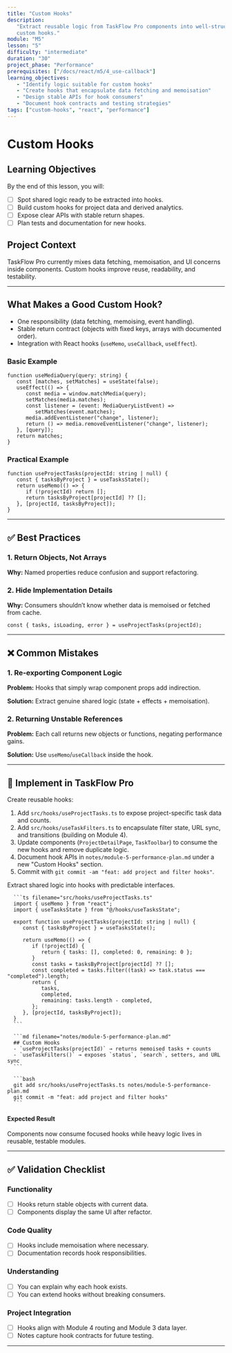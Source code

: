 ```yaml
---
title: "Custom Hooks"
description:
   "Extract reusable logic from TaskFlow Pro components into well-structured
   custom hooks."
module: "M5"
lesson: "5"
difficulty: "intermediate"
duration: "30"
project_phase: "Performance"
prerequisites: ["/docs/react/m5/4_use-callback"]
learning_objectives:
   - "Identify logic suitable for custom hooks"
   - "Create hooks that encapsulate data fetching and memoisation"
   - "Design stable APIs for hook consumers"
   - "Document hook contracts and testing strategies"
tags: ["custom-hooks", "react", "performance"]
---
```



# Custom Hooks

## Learning Objectives

By the end of this lesson, you will:

-  [ ] Spot shared logic ready to be extracted into hooks.
-  [ ] Build custom hooks for project data and derived analytics.
-  [ ] Expose clear APIs with stable return shapes.
-  [ ] Plan tests and documentation for new hooks.

## Project Context

TaskFlow Pro currently mixes data fetching, memoisation, and UI concerns inside
components. Custom hooks improve reuse, readability, and testability.

---

## What Makes a Good Custom Hook?

-  One responsibility (data fetching, memoising, event handling).
-  Stable return contract (objects with fixed keys, arrays with documented
   order).
-  Integration with React hooks (`useMemo`, `useCallback`, `useEffect`).

### Basic Example

```tsx
function useMediaQuery(query: string) {
   const [matches, setMatches] = useState(false);
   useEffect(() => {
      const media = window.matchMedia(query);
      setMatches(media.matches);
      const listener = (event: MediaQueryListEvent) =>
         setMatches(event.matches);
      media.addEventListener("change", listener);
      return () => media.removeEventListener("change", listener);
   }, [query]);
   return matches;
}
```

### Practical Example

```tsx
function useProjectTasks(projectId: string | null) {
   const { tasksByProject } = useTasksState();
   return useMemo(() => {
      if (!projectId) return [];
      return tasksByProject[projectId] ?? [];
   }, [projectId, tasksByProject]);
}
```

---

## ✅ Best Practices

### 1. Return Objects, Not Arrays

**Why:** Named properties reduce confusion and support refactoring.

### 2. Hide Implementation Details

**Why:** Consumers shouldn’t know whether data is memoised or fetched from
cache.

```tsx
const { tasks, isLoading, error } = useProjectTasks(projectId);
```

---

## ❌ Common Mistakes

### 1. Re-exporting Component Logic

**Problem:** Hooks that simply wrap component props add indirection.

**Solution:** Extract genuine shared logic (state + effects + memoisation).

### 2. Returning Unstable References

**Problem:** Each call returns new objects or functions, negating performance
gains.

**Solution:** Use `useMemo`/`useCallback` inside the hook.

---

## 🔨 Implement in TaskFlow Pro

Create reusable hooks:

1. Add `src/hooks/useProjectTasks.ts` to expose project-specific task data and
   counts.
2. Add `src/hooks/useTaskFilters.ts` to encapsulate filter state, URL sync, and
   transitions (building on Module 4).
3. Update components (`ProjectDetailPage`, `TaskToolbar`) to consume the new
   hooks and remove duplicate logic.
4. Document hook APIs in `notes/module-5-performance-plan.md` under a new
   "Custom Hooks" section.
5. Commit with `git commit -am "feat: add project and filter hooks"`.

<Accordions type='single' className='mt-4'>
   <Accordion title='Solution Walkthrough'>
      <p>Extract shared logic into hooks with predictable interfaces.</p>

      ```ts filename="src/hooks/useProjectTasks.ts"
      import { useMemo } from "react";
      import { useTasksState } from "@/hooks/useTasksState";

      export function useProjectTasks(projectId: string | null) {
         const { tasksByProject } = useTasksState();

         return useMemo(() => {
            if (!projectId) {
               return { tasks: [], completed: 0, remaining: 0 };
            }
            const tasks = tasksByProject[projectId] ?? [];
            const completed = tasks.filter((task) => task.status === "completed").length;
            return {
               tasks,
               completed,
               remaining: tasks.length - completed,
            };
         }, [projectId, tasksByProject]);
      }
      ```

      ```md filename="notes/module-5-performance-plan.md"
      ## Custom Hooks
      - `useProjectTasks(projectId)` → returns memoised tasks + counts
      - `useTaskFilters()` → exposes `status`, `search`, setters, and URL sync
      ```

      ```bash
      git add src/hooks/useProjectTasks.ts notes/module-5-performance-plan.md
      git commit -m "feat: add project and filter hooks"
      ```

   </Accordion>
</Accordions>

#### Expected Result

Components now consume focused hooks while heavy logic lives in reusable,
testable modules.

---

## ✅ Validation Checklist

### Functionality

-  [ ] Hooks return stable objects with current data.
-  [ ] Components display the same UI after refactor.

### Code Quality

-  [ ] Hooks include memoisation where necessary.
-  [ ] Documentation records hook responsibilities.

### Understanding

-  [ ] You can explain why each hook exists.
-  [ ] You can extend hooks without breaking consumers.

### Project Integration

-  [ ] Hooks align with Module 4 routing and Module 3 data layer.
-  [ ] Notes capture hook contracts for future testing.

---

